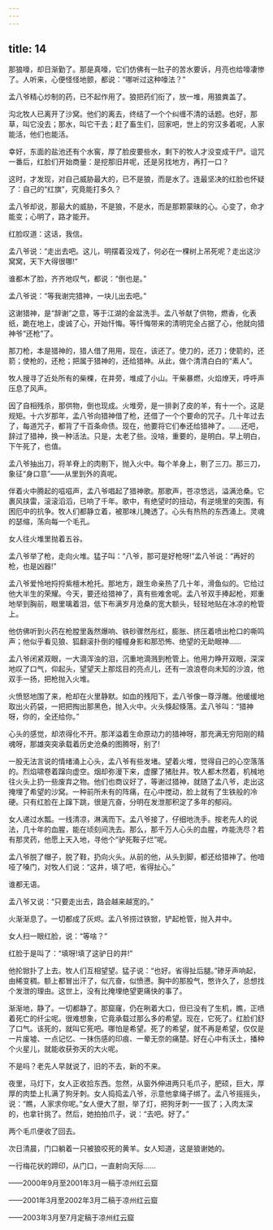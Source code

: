 ```yaml
---
---
---
```

title: 14
---



那狼嚎，却日渐勤了。那是真嚎，它们仿佛有一肚子的苦水要诉，月亮也给嚎凄惨了。人听来，心便怪怪地颤，都说：“哪听过这种嚎法？”

孟八爷精心炒制的药，已不起作用了。狼把药们衔了，放一堆，用狼粪盖了。

沟北牧人已离开了沙窝。他们的离去，终结了一个个纠缠不清的话题。也好，那草，叫它没去；那水，叫它干去；赶了畜生们，回家吧，世上的穷汉多着呢，人家能活，他们也能活。

幸好，东面的盐池还有个水窖，厚了脸皮要些水，剩下的牧人才没变成干尸。诅咒一番后，红脸们开始商量：是挖那旧井呢，还是另找地方，再打一口？

这时，才发现，对自己威胁最大的，已不是狼，而是水了。连最坚决的红脸也怀疑了：自己的“红旗”，究竟能打多久？

孟八爷却说，那最大的威胁，不是狼，不是水，而是那颗蒙昧的心。心变了，命才能变；心明了，路才能开。

红脸叹道：这话，我信。

孟八爷说：“走出去吧。这儿，明摆着没戏了，何必在一棵树上吊死呢？走出这沙窝窝，天下大得很哪!”

谁都木了脸，齐齐地叹气，都说：“倒也是。”

孟八爷说：“等我谢完猎神，一块儿出去吧。”

这谢猎神，是“辞谢”之意，等于江湖的金盆洗手。孟八爷献了供物，燃香，化表纸，跪在地上，虔诚了心，开始忏悔。等忏悔带来的清明完全占据了心，他就向猎神爷“还枪”了。

那刀枪，本是猎神的，猎人借了用用，现在，该还了。使刀的，还刀；使箭的，还箭；使枪的，还枪；把属于猎神的，还给猎神。从此，做个清清白白的“素人”。

牧人搜寻了近处所有的柴棵，在井旁，堆成了小山。干柴暴燃，火焰燎天，呼呼声压息了风声。

因了自相残杀，那供物，倒也现成。火堆旁，是一排剥了皮的羊，有十一个。这是规矩。十六岁那年，孟八爷向猎神借了枪，还借了一个个要命的咒子。几十年过去了，每道咒子，都背了千百条命债。现在，他要将它们奉还给猎神了。……还吧，辞过了猎神，换一种活法。只是，太老了些。没啥，重要的，是明白。早上明白，下午死了，也值。

孟八爷抽出刀，将羊脊上的肉剔下，抛入火中。每个羊身上，剔了三刀。那三刀，象征“身口意”——从里到外的真呢。

伴着火中腾起的嗞嗞声，孟八爷唱起了猎神歌。那歌声，苍凉悠远，溢满沧桑。它裹风挟雷，滚滚滔滔，已响了千年。歌中，有绝望时的扭动，有逆境里的突围，有困厄中的抗争。牧人们都静立着，被那味儿腌透了。心头有热热的东西涌上。灵魂的瑟缩，荡向每一个毛孔。

女人往火堆里抛着五谷。

孟八爷举了枪，走向火堆。猛子叫：“八爷，那可是好枪呀!”孟八爷说：“再好的枪，也是凶器!”

孟八爷爱怜地捋捋紫檀木枪托。那地方，跟生命亲热了几十年，滑鱼似的。它给过他大半生的荣耀。今天，要还给猎神了，真有些难舍呢。孟八爷双手捧起枪，郑重地举到胸前，眼里噙着泪，低下布满岁月沧桑的宽大额头，轻轻地贴在冰凉的枪管上。

他仿佛听到火药在枪膛里轰然爆响、铁砂骤然彤红，膨胀、挤压着喷出枪口的嘶鸣声；他似乎看见狼、狐翻滚扑倒的幢幢身影和那恐怖、绝望的无助眼神……

孟八爷闭紧双眼，一大滴浑浊的泪，沉重地滴溅到枪管上。他用力睁开双眼，深深地叹了口气，仰起头，望望天上那炫目的亮点儿，还有一浪浪卷向未知的沙浪，他双手一扬，把枪抛入火堆。

火愤怒地围了来，枪却在火里静默。如血的残阳下，孟八爷像一尊浮雕。他缓缓地取出火药袋，一把把掏出那黑色，抛入火中。火头倏起倏落。孟八爷叫：“猎神呀，你的，全还给你。”

心头的感觉，却浓得化不开。那洋溢着生命原动力的猎神呀，那充满无穷阳刚的精魂呀，那雄突突承载着历史沧桑的图腾呀，别了!

一股无法言说的情绪涌上心头，孟八爷有些发堵。望着火堆，觉得自己的心空落落的。烈焰啸卷着蹿向虚空。烟却弥漫下来，虚朦了猪肚井。牧人都木然着，机械地往火头上扔一些废弃之物。他们也商议好了，等谢过猎神，就随了孟八爷，走出这掩埋了希望的沙窝。一种前所未有的阵痛，在心中搅动，脸上就有了生铁般的冷硬。只有红脸在上蹿下跳，很是亢奋，分明在发泄那积淀了多年的郁闷。

女人递过水瓢。一线清凉，淋漓而下。孟八爷接了，仔细地洗手。按老先人的说法，几十年的血腥，能在顷刻间洗去。那么，那千万人心头的血腥，咋能洗尽？若有那灵药，他愿上天入地，寻他个“驴死鞍子烂”呢。

孟八爷脱了帽子，脱了鞋，扔向火头。从前的他，从头到脚，都还给猎神了。他喑哑了嗓门，对牧人们说：“这井，填了吧，省得扯心。”

谁都无语。

孟八爷又说：“只要走出去，路会越来越宽的。”

火渐渐息了。一切都成了灰烬。孟八爷捞过铁锨，铲起枪管，抛入井中。

女人扫一眼红脸，说：“等啥？”

红脸于是叫了：“填呀!填了这驴日的井!”

他抡锨扑了上去。牧人们互相望望。猛子说：“也好。省得扯后腿。”碜牙声响起，由稀变稠。额上都冒出汗了，似亢奋，似愤懑。胸中的那股气，憋许久了，总想找个发泄的理由。这世上，没有比掩埋绝望更痛快的事了。

渐渐地，静了。一切都静了。那窟窿，仍在咧着大口，但已没有了生机，瞧，正喷着死亡的纤尘呢。很难想象，它竟承载过那么多的希望。现在，它死了。红脸们舒了口气。该死的，就叫它死吧。哪怕是希望。死了的希望，就不再是希望，仅仅是一片废墟、一点记忆、一抹伤感的印痕、一晕无奈的痛楚。好在心中有沃土，播种个火星儿，就能收获弥天的大火呢。

不是吗？老先人早就说了，旧的不去，新的不来。

夜里，马灯下，女人正收拾东西。忽然，从窗外伸进两只毛爪子，肥硕，巨大，厚厚的肉垫上扎满了狗牙刺。女人捣捣孟八爷，示意他拿绳子绑了。孟八爷摇摇头，说：“瞧，人家求你呢。”女人便大了胆，举了灯，把狗牙刺一一拔了；入肉太深的，也拿针挑了。然后，她拍拍爪子，说：“去吧。好了。”

两个毛爪便收了回去。

次日清晨，门口躺着一只被狼咬死的黄羊。女人知道，这是狼谢她的。

一行梅花状的蹄印，从门口，一直射向天际……

——2000年9月至2001年3月一稿于凉州红云窟

——2001年3月至2002年3月二稿于凉州红云窟

——2003年3月至7月定稿于凉州红云窟